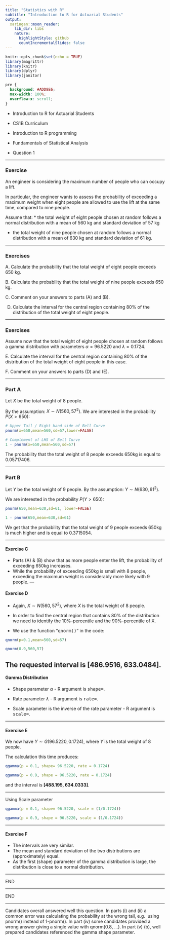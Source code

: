```yaml
---
title: "Statistics with R"
subtitle: "Introduction to R for Actuarial Students"
output:
  xaringan::moon_reader:
    lib_dir: libs
    nature:
      highlightStyle: github
      countIncrementalSlides: false
---
```


```r
knitr::opts_chunk$set(echo = TRUE)
library(magrittr)
library(knitr)
library(dplyr)
library(janitor)


```

```css
pre {
  background: #ADD8E6;
  max-width: 100%;
  overflow-x: scroll;
}
```

* Introduction to R for Actuarial Students

* CS1B Curriculum

* Introduction to R programming
* Fundamentals of Statistical Analysis

* Question 1

---

### Exercise 

An engineer is considering the maximum number of people who can occupy a lift. 

In particular, the engineer wants to assess the probability of exceeding a maximum 
weight when eight people are allowed to use the lift at the same time, compared to 
nine people. 

Assume that: 
* the total weight of eight people chosen at random follows a normal distribution 
with a mean of 560 kg and standard deviation of 57 kg 

* the total weight of nine people chosen at random follows a normal distribution 
with a mean of 630 kg and standard deviation of 61 kg.

---

### Exercises

A. Calculate the probability that the total weight of eight people exceeds 650 kg.
  
B. Calculate the probability that the total weight of nine people exceeds 650 kg.
  
C. Comment on your answers to parts (A) and (B).  

D.  Calculate the interval for the central region containing 80% of the distribution 
of the total weight of eight people.

---

### Exercises

Assume now that the total weight of eight people chosen at random follows a gamma 
distribution with parameters $\alpha = 96.5220$ and $\lambda = 0.1724$. 

E. Calculate the interval for the central region containing 80% of the 
distribution of the total weight of eight people in this case. 

F. Comment on your answers to parts (D) and (E). 


---

### Part A

Let $X$ be the total weight of 8 people. 

By the assumption: $X \sim N(560 , 57^2)$. We are 
interested in the probability $P(X > 650)$:

```r
# Upper Tail / Right hand side of Bell Curve
pnorm(x=650,mean=560,sd=57,lower=FALSE) 
```

```r
# Complement of LHS of Bell Curve
1 - pnorm(x=650,mean=560,sd=57) 
```

The probability that the total weight of 8 people exceeds 650kg is equal to 0.05717406. 

---

### Part B

Let $Y$ be the total weight of 9 people. By the assumption: $Y \sim N(630 , 61^2)$. 

We are interested in the probability $P(Y > 650)$:


```r
pnorm(650,mean=630,sd=61, lower=FALSE) 
```

```r
1 - pnorm(650,mean=630,sd=61) 
```


We get that the probability that the total weight of 9 people exceeds 650kg is much higher 
and is equal to 0.3715054. 

---

#### Exercise C

* Parts (A) & (B) show that as more people enter the lift, the probability of exceeding 
650kg increases. 
* While the probability of exceeding 650kg is small with 8 people, 
exceeding the maximum weight is considerably more likely with 9 people. 
---

#### Exercise D

* Again, $X \sim N(560, 57^2)$, where $X$ is the total weight of 8 people. 

* In order to find the central region that contains 80% of the distribution we need to identify the 
10%-percentile and the 90%-percentile of X.

* We use the function “<tt>qnorm()</tt>" in the code:

```r
qnorm(p=0.1,mean=560,sd=57) 
```

```r
qnorm(0.9,560,57) 
```


The requested interval is **[486.9516, 633.0484]**. 
---

#### Gamma Distribution

* Shape parameter $\alpha$ - R argument is <tt>shape=</tt>.

* Rate parameter $\lambda$ - R argument is <tt>rate=</tt>.

* Scale parameter is the inverse of the rate parameter - R argument is <tt>scale=</tt>.

---

#### Exercise E



We now have $Y \sim G(96.5220, 0.1724)$, where $Y$ is the total weight of 8 people. 

The calculation this time produces:

```r
qgamma(p = 0.1, shape= 96.5220, rate = 0.1724) 

```


```r
qgamma(p = 0.9, shape = 96.5220, rate = 0.1724) 
```

and the interval is **[488.195, 634.0333]**. 

---

Using Scale parameter

```r
qgamma(p = 0.1, shape= 96.5220, scale = (1/0.1724)) 

```


```r
qgamma(p = 0.9, shape = 96.5220, scale = (1/0.1724)) 
```

---

#### Exercise F

* The intervals are very similar. 
* The mean and standard deviation of the two distributions are (approximately) equal. 
* As the first (shape) parameter of the gamma distribution is large, the distribution is close 
to a normal distribution. 

---

END


---

END

---

Candidates overall answered well this question. 
In parts (i) and (ii) a common error was calculating the probability at the wrong tail, e.g. 
using pnorm() instead of 1-pnorm().
In part (iv) some candidates provided a wrong answer giving a single value with 
qnorm(0.8, …). 
In part (v) (b), well prepared candidates referenced the gamma shape parameter.
